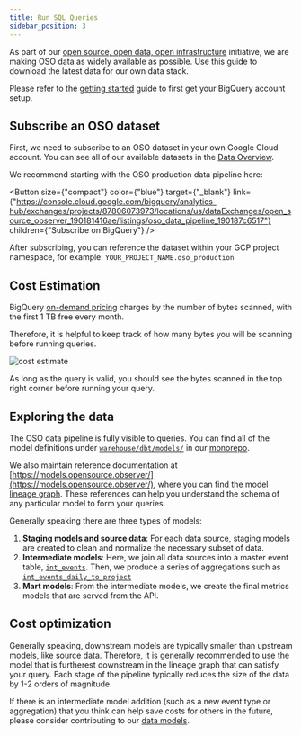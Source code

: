 ```yaml
---
title: Run SQL Queries
sidebar_position: 3
---
```



As part of our
[open source, open data, open infrastructure](../../blog/open-source-open-data-open-infra)
initiative, we are making OSO data as widely available as possible.
Use this guide to download the latest data for our own data stack.

Please refer to the
[getting started](../get-started/index.mdx)
guide to first get your BigQuery account setup.

## Subscribe an OSO dataset

First, we need to subscribe to an OSO dataset in your own
Google Cloud account. 
You can see all of our available datasets in the
[Data Overview](./overview/index.mdx).

We recommend starting with the OSO production data pipeline here:

<Button
  size={"compact"}
  color={"blue"}
  target={"_blank"}
  link={"https://console.cloud.google.com/bigquery/analytics-hub/exchanges/projects/87806073973/locations/us/dataExchanges/open_source_observer_190181416ae/listings/oso_data_pipeline_190187c6517"}
  children={"Subscribe on BigQuery"}
/>

After subscribing, you can reference the dataset
within your GCP project namespace, for example:
`YOUR_PROJECT_NAME.oso_production`


## Cost Estimation

BigQuery [on-demand pricing](https://cloud.google.com/bigquery/pricing)
charges by the number of bytes scanned,
with the first 1 TB free every month.

Therefore, it is helpful to keep track of how many bytes you will be
scanning before running queries.

![cost estimate](./bigquery_cost_estimate.png)

As long as the query is valid, you should see the
bytes scanned in the top right corner
before running your query.

## Exploring the data

The OSO data pipeline is fully visible to queries.
You can find all of the model definitions under
[`warehouse/dbt/models/`](https://github.com/opensource-observer/oso/tree/main/warehouse/dbt/models)
in our
[monorepo](https://github.com/opensource-observer/oso).

We also maintain reference documentation at
[https://models.opensource.observer/](https://models.opensource.observer/),
where you can find the model 
[lineage graph](https://models.opensource.observer/#!/overview?g_v=1).
These references can help you understand the schema 
of any particular model to form your queries.

Generally speaking there are three types of models:
1. **Staging models and source data**:
For each data source, staging models are created to clean and normalize
the necessary subset of data.
2. **Intermediate models**:
Here, we join all data sources into a master event table,
[`int_events`](https://models.opensource.observer/#!/model/model.opensource_observer.int_events).
Then, we produce a series of aggregations such as 
[`int_events_daily_to_project`](https://models.opensource.observer/#!/model/model.opensource_observer.int_events_daily_to_project)
3. **Mart models**:
From the intermediate models, we create the final metrics models
that are served from the API.

## Cost optimization

Generally speaking, downstream models are typically smaller
than upstream models, like source data.
Therefore, it is generally recommended to use the model
that is furtherest downstream in the lineage graph
that can satisfy your query.
Each stage of the pipeline typically reduces the size of the data
by 1-2 orders of magnitude.

If there is an intermediate model addition
(such as a new event type or aggregation)
that you think can help save costs for others in the future,
please consider contributing to our 
[data models](../contribute/impact-models.md).
